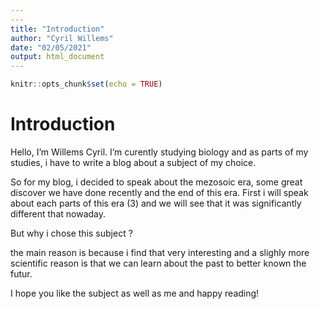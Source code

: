```yaml
---
---
title: "Introduction"
author: "Cyril Willems"
date: "02/05/2021"
output: html_document
---
```


```r
knitr::opts_chunk$set(echo = TRUE)
```
# Introduction #

Hello, I'm Willems Cyril. I'm curently studying biology and as parts of my studies, i have to write a blog about a subject of my choice.

So for my blog, i decided to speak about the mezosoic era, some great discover we have done recently and the end of this era. First i will speak about each parts of this era (3) and we will see that it was significantly different that nowaday.

But why i chose this subject ? 

the main reason is because i find that very interesting and a slighly more scientific reason is that we can learn about the past to better known the futur.

I hope you like the subject as well as me and happy reading!
